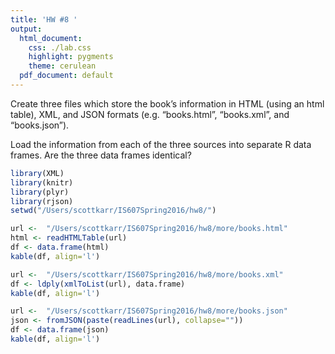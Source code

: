 ```yaml
---
title: 'HW #8 '
output:
  html_document:
    css: ./lab.css
    highlight: pygments
    theme: cerulean
  pdf_document: default
---
```

Create three files which store the book’s information in HTML (using an html table), XML, 
and JSON formats (e.g. “books.html”, “books.xml”, and “books.json”).

Load the information from each of the three sources into separate R data frames. 
Are the three data frames identical?

```r
library(XML)
library(knitr)
library(plyr)
library(rjson)
setwd("/Users/scottkarr/IS607Spring2016/hw8/")
```

```r
url <-  "/Users/scottkarr/IS607Spring2016/hw8/more/books.html"
html <- readHTMLTable(url)
df <- data.frame(html)
kable(df, align='l')
```

```r
url <-  "/Users/scottkarr/IS607Spring2016/hw8/more/books.xml"
df <- ldply(xmlToList(url), data.frame)
kable(df, align='l')
```

```r
url <-  "/Users/scottkarr/IS607Spring2016/hw8/more/books.json"
json <- fromJSON(paste(readLines(url), collapse=""))
df <- data.frame(json)
kable(df, align='l')
```

